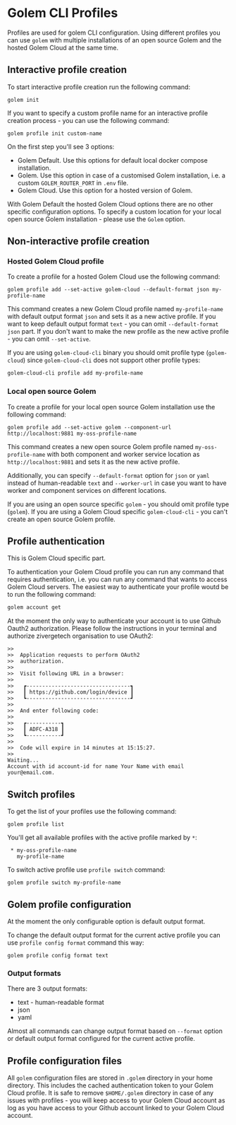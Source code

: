 
# Golem CLI Profiles

Profiles are used for golem CLI configuration.
Using different profiles you can use `golem` with multiple installations of an open source Golem and the hosted Golem Cloud at the same time.

## Interactive profile creation

To start interactive profile creation run the following command:

```shell copy
golem init
```

If you want to specify a custom profile name for an interactive profile creation process - you can use the following command:

```shell copy
golem profile init custom-name
```

On the first step you'll see 3 options:

- Golem Default. Use this options for default local docker compose installation.
- Golem. Use this option in case of a customised Golem installation, i.e. a custom `GOLEM_ROUTER_PORT` in `.env` file.
- Golem Cloud. Use this option for a hosted version of Golem.

With Golem Default the hosted Golem Cloud options there are no other specific configuration options.
To specify a custom location for your local open source Golem installation - please use the `Golem` option.

## Non-interactive profile creation

### Hosted Golem Cloud profile

To create a profile for a hosted Golem Cloud use the following command:

```shell copy
golem profile add --set-active golem-cloud --default-format json my-profile-name
```

This command creates a new Golem Cloud profile named `my-profile-name` with default output format `json` and sets it as a new active profile.
If you want to keep default output format `text` - you can omit `--default-format json` part. If you don't want to make the new profile as the new active profile - you can omit `--set-active`.

If you are using `golem-cloud-cli` binary you should omit profile type (`golem-cloud`) since `golem-cloud-cli` does not support other profile types:

```bash filename="Terminal" copy
golem-cloud-cli profile add my-profile-name
```

### Local open source Golem

To create a profile for your local open source Golem installation use the following command:

```shell copy
golem profile add --set-active golem --component-url http://localhost:9881 my-oss-profile-name
```

This command creates a new open source Golem profile named `my-oss-profile-name` with both component and worker service location as `http://localhost:9881` and sets it as the new active profile.

Additionally, you can specify `--default-format` option for `json` or `yaml` instead of human-readable `text` and `--worker-url` in case you want to have worker and component services on different locations.

If you are using an open source specific `golem` - you should omit profile type (`golem`). If you are using a Golem Cloud specific `golem-cloud-cli` - you can't create an open source Golem profile.

## Profile authentication

<Callout>This is Golem Cloud specific part.</Callout>

To authentication your Golem Cloud profile you can run any command that requires authentication, i.e. you can run any command that wants to access Golem Cloud servers.
The easiest way to authenticate your profile woutd be to run the following command:

```bash shel copy
golem account get
```

At the moment the only way to authenticate your account is to use Github Oauth2 authorization. Please follow the instructions in your terminal and authorize zivergetech organisation to use OAuth2:

```
>>
>>  Application requests to perform OAuth2
>>  authorization.
>>
>>  Visit following URL in a browser:
>>
>>   ┏---------------------------------┓
>>   ┃ https://github.com/login/device ┃
>>   ┗---------------------------------┛
>>
>>  And enter following code:
>>
>>   ┏-----------┓
>>   ┃ ADFC-A318 ┃
>>   ┗-----------┛
>>
>>  Code will expire in 14 minutes at 15:15:27.
>>
Waiting...
Account with id account-id for name Your Name with email your@email.com.
```

## Switch profiles

To get the list of your profiles use the following command:

```shell copy
golem profile list
```

You'll get all available profiles with the active profile marked by `*`:

```
 * my-oss-profile-name
   my-profile-name
```

To switch active profile use `profile switch` command:

```shell copy
golem profile switch my-profile-name
```

## Golem profile configuration

At the moment the only configurable option is default output format.

To change the default output format for the current active profile you can use `profile config format` command this way:

```shell copy
golem profile config format text
```

### Output formats

There are 3 output formats:

- text - human-readable format
- json
- yaml

Almost all commands can change output format based on `--format` option or default output format configured for the current active profile.

## Profile configuration files

All `golem` configuration files are stored in `.golem` directory in your home directory. This includes the cached authentication token to your Golem Cloud profile.
It is safe to remove `$HOME/.golem` directory in case of any issues with profiles - you will keep access to your Golem Cloud account as log as you have access to your Github account linked to your Golem Cloud account.
